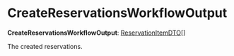 
# CreateReservationsWorkflowOutput

 **CreateReservationsWorkflowOutput**: [ReservationItemDTO](../../../../InventoryTypes/interfaces/types.InventoryTypes.ReservationItemDTO/page.mdx)[]

The created reservations.
